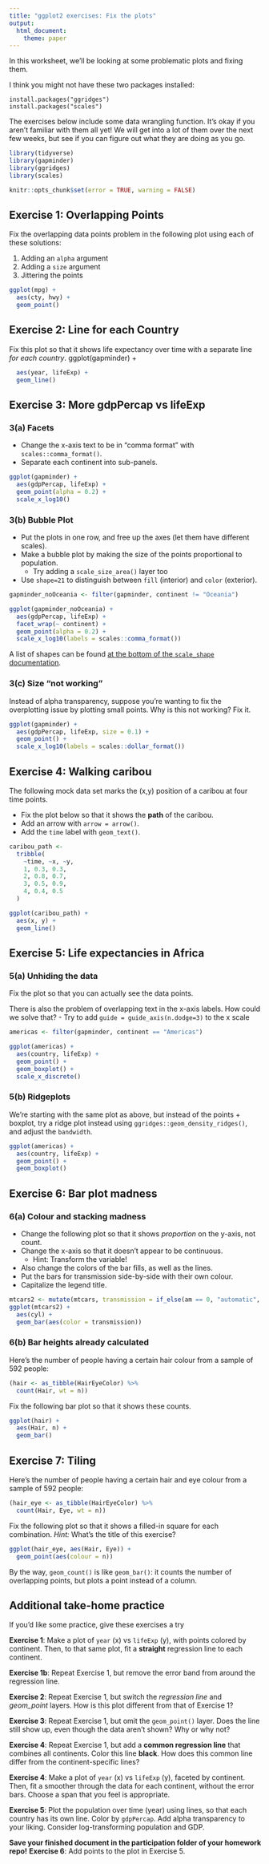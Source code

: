 ```yaml
---
title: "ggplot2 exercises: Fix the plots"
output: 
  html_document:
    theme: paper
---
```


In this worksheet, we'll be looking at some problematic plots and fixing them. 

I think you might not have these two packages installed:

```
install.packages("ggridges")
install.packages("scales")
```

The exercises below include some data wrangling function. It's okay if you
aren't familiar with them all yet! We will get into a lot of them over the
next few weeks, but see if you can figure out what they are doing as you go.

```r
library(tidyverse)
library(gapminder)
library(ggridges)
library(scales)
```

<!-- The following chunk allows errors when knitting -->

```r
knitr::opts_chunk$set(error = TRUE, warning = FALSE)
```


## Exercise 1: Overlapping Points

Fix the overlapping data points problem in the following plot using each of these solutions:
  
  1. Adding an `alpha` argument
  1. Adding a `size` argument
  1. Jittering the points

```r
ggplot(mpg) +
  aes(cty, hwy) +
  geom_point()
```


## Exercise 2: Line for each Country

Fix this plot so that it shows life expectancy over time with a separate line
_for each country_. 
ggplot(gapminder) +

```r
  aes(year, lifeExp) +
  geom_line()
```


## Exercise 3: More gdpPercap vs lifeExp

### 3(a) Facets

- Change the x-axis text to be in "comma format" with `scales::comma_format()`.
- Separate each continent into sub-panels.

```r
ggplot(gapminder) +
  aes(gdpPercap, lifeExp) +
  geom_point(alpha = 0.2) +
  scale_x_log10()
```

### 3(b) Bubble Plot

- Put the plots in one row, and free up the axes (let them have different scales).
- Make a bubble plot by making the size of the points proportional to population. 
  - Try adding a `scale_size_area()` layer too
- Use `shape=21` to distinguish between `fill` (interior) and `color` (exterior). 

```r
gapminder_noOceania <- filter(gapminder, continent != "Oceania")

ggplot(gapminder_noOceania) +
  aes(gdpPercap, lifeExp) +
  facet_wrap(~ continent) +
  geom_point(alpha = 0.2) +
  scale_x_log10(labels = scales::comma_format())
```

A list of shapes can be found [at the bottom of the `scale_shape` documentation](https://ggplot2.tidyverse.org/reference/scale_shape.html).

### 3(c) Size "not working"

Instead of alpha transparency, suppose you're wanting to fix the overplotting issue by plotting small points. Why is this not working? Fix it.

```r
ggplot(gapminder) +
  aes(gdpPercap, lifeExp, size = 0.1) +
  geom_point() +
  scale_x_log10(labels = scales::dollar_format())
```


## Exercise 4: Walking caribou

The following mock data set marks the (x,y) position of a caribou at four time points. 

- Fix the plot below so that it shows the **path** of the caribou.
- Add an arrow with `arrow = arrow()`.
- Add the `time` label with `geom_text()`.

```r
caribou_path <- 
  tribble(
    ~time, ~x, ~y,
    1, 0.3, 0.3,
    2, 0.8, 0.7,
    3, 0.5, 0.9,
    4, 0.4, 0.5
  )

ggplot(caribou_path) +
  aes(x, y) + 
  geom_line()
```

## Exercise 5: Life expectancies in Africa

### 5(a) Unhiding the data

Fix the plot so that you can actually see the data points. 

There is also the problem of overlapping text in the x-axis labels. 
How could we solve that?
  - Try to add `guide = guide_axis(n.dodge=3)` to the x scale

```r
americas <- filter(gapminder, continent == "Americas")

ggplot(americas) + 
  aes(country, lifeExp) +
  geom_point() +
  geom_boxplot() +
  scale_x_discrete()
```

### 5(b) Ridgeplots

We're starting with the same plot as above, but instead of the points + boxplot, try a ridge plot instead using `ggridges::geom_density_ridges()`, and adjust the `bandwidth`.

```r
ggplot(americas) +
  aes(country, lifeExp) +
  geom_point() +
  geom_boxplot()
```

## Exercise 6: Bar plot madness

### 6(a) Colour and stacking madness

- Change the following plot so that it shows _proportion_ on the y-axis, not count.
- Change the x-axis so that it doesn't appear to be continuous.
  - Hint: Transform the variable!
- Also change the colors of the bar fills, as well as the lines.
- Put the bars for transmission side-by-side with their own colour.
- Capitalize the legend title.

```r
mtcars2 <- mutate(mtcars, transmission = if_else(am == 0, "automatic", "manual"))
ggplot(mtcars2) +
  aes(cyl) +
  geom_bar(aes(color = transmission))
```

### 6(b) Bar heights already calculated

Here's the number of people having a certain hair colour from a sample of 592 people:

```r
(hair <- as_tibble(HairEyeColor) %>% 
  count(Hair, wt = n))
```

Fix the following bar plot so that it shows these counts.

```r
ggplot(hair) +
  aes(Hair, n) +
  geom_bar()
```

## Exercise 7: Tiling

Here's the number of people having a certain hair and eye colour from a sample of 592 people:

```r
(hair_eye <- as_tibble(HairEyeColor) %>% 
  count(Hair, Eye, wt = n))
```

Fix the following plot so that it shows a filled-in square for each combination. 
_Hint:_ What's the title of this exercise?

```r
ggplot(hair_eye, aes(Hair, Eye)) +
  geom_point(aes(colour = n))
```

By the way, `geom_count()` is like `geom_bar()`: it counts the number of overlapping points, but plots a point instead of a column.

## Additional take-home practice

If you'd like some practice, give these exercises a try

__Exercise 1__: 
Make a plot of `year` (x) vs `lifeExp` (y), with points colored by continent. 
Then, to that same plot, fit a **straight** regression line to each continent.

__Exercise 1b__: 
Repeat Exercise 1, but remove the error band from around the regression line.

__Exercise 2__: 
Repeat Exercise 1, but switch the _regression line_ and _geom\_point_ layers. 
How is this plot different from that of Exercise 1?

__Exercise 3__: 
Repeat Exercise 1, but omit the `geom_point()` layer. 
Does the line still show up, even though the data aren't shown? Why or why not?

__Exercise 4__:
Repeat Exercise 1, but add a **common regression line** that combines all continents.
Color this line **black**.
How does this common line differ from the continent-specific lines?

__Exercise 4__: 
Make a plot of `year` (x) vs `lifeExp` (y), faceted by continent. 
Then, fit a smoother through the data for each continent, without the error bars. Choose a span that you feel is appropriate.

__Exercise 5__: 
Plot the population over time (year) using lines, so that each country has its own line. 
Color by `gdpPercap`. 
Add alpha transparency to your liking.
Consider log-transforming population and GDP.


**Save your finished document in the participation folder of your homework repo!**
__Exercise 6__: Add points to the plot in Exercise 5.
